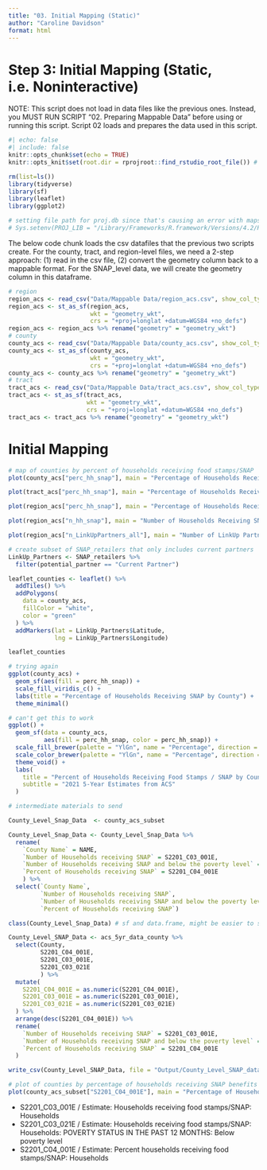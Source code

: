 ```yaml
---
title: "03. Initial Mapping (Static)"
author: "Caroline Davidson"
format: html
---
```


# Step 3: Initial Mapping (Static, i.e. Noninteractive)
NOTE: This script does not load in data files like the previous ones. Instead, you MUST RUN SCRIPT "02. Preparing Mappable Data" before using or running this script. Script 02 loads and prepares the data used in this script.

```r
#| echo: false
#| include: false
knitr::opts_chunk$set(echo = TRUE)
knitr::opts_knit$set(root.dir = rprojroot::find_rstudio_root_file()) # set main project folder as working directory

rm(list=ls())
library(tidyverse)
library(sf)
library(leaflet)
library(ggplot2)

# setting file path for proj.db since that's causing an error with maps generated with ggplot
# Sys.setenv(PROJ_LIB = "/Library/Frameworks/R.framework/Versions/4.2/Resources/library/sf/proj/proj.db")
```

The below code chunk loads the csv datafiles that the previous two scripts create. For the county, tract, and region-level files, we need a 2-step approach: (1) read in the csv file, (2) convert the geometry column back to a mappable format. For the SNAP_level data, we will create the geometry column in this dataframe.
```r
# region
region_acs <- read_csv("Data/Mappable Data/region_acs.csv", show_col_types = FALSE)
region_acs <- st_as_sf(region_acs, 
                       wkt = "geometry_wkt",
                       crs = "+proj=longlat +datum=WGS84 +no_defs")
region_acs <- region_acs %>% rename("geometry" = "geometry_wkt")
# county
county_acs <- read_csv("Data/Mappable Data/county_acs.csv", show_col_types = FALSE)
county_acs <- st_as_sf(county_acs, 
                       wkt = "geometry_wkt",
                       crs = "+proj=longlat +datum=WGS84 +no_defs")
county_acs <- county_acs %>% rename("geometry" = "geometry_wkt")
# tract
tract_acs <- read_csv("Data/Mappable Data/tract_acs.csv", show_col_types = FALSE)
tract_acs <- st_as_sf(tract_acs, 
                      wkt = "geometry_wkt",
                      crs = "+proj=longlat +datum=WGS84 +no_defs")
tract_acs <- tract_acs %>% rename("geometry" = "geometry_wkt")
```

# Initial Mapping

```r
# map of counties by percent of households receiving food stamps/SNAP
plot(county_acs["perc_hh_snap"], main = "Percentage of Households Receiving SNAP by County")

plot(tract_acs["perc_hh_snap"], main = "Percentage of Households Receiving SNAP by Census Tract")

plot(region_acs["perc_hh_snap"], main = "Percentage of Households Receiving SNAP by Region")

plot(region_acs["n_hh_snap"], main = "Number of Households Receiving SNAP by Region")

plot(region_acs["n_LinkUpPartners_all"], main = "Number of LinkUp Partners by Region")

```

```r
# create subset of SNAP_retailers that only includes current partners
LinkUp_Partners <- SNAP_retailers %>% 
  filter(potential_partner == "Current Partner")

leaflet_counties <- leaflet() %>%
  addTiles() %>%
  addPolygons(
    data = county_acs,
    fillColor = "white",
    color = "green"
  ) %>% 
  addMarkers(lat = LinkUp_Partners$Latitude,
             lng = LinkUp_Partners$Longitude)

leaflet_counties
```



```r
# trying again
ggplot(county_acs) +
  geom_sf(aes(fill = perc_hh_snap)) + 
  scale_fill_viridis_c() + 
  labs(title = "Percentage of Households Receiving SNAP by County") +
  theme_minimal()

# can't get this to work
ggplot() +
  geom_sf(data = county_acs,
          aes(fill = perc_hh_snap, color = perc_hh_snap)) +
  scale_fill_brewer(palette = "YlGn", name = "Percentage", direction = -1) +
  scale_color_brewer(palette = "YlGn", name = "Percentage", direction = -1) +
  theme_void() +
  labs(
    title = "Percent of Households Receiving Food Stamps / SNAP by County",
    subtitle = "2021 5-Year Estimates from ACS"
  )
```


```r
# intermediate materials to send

County_Level_Snap_Data  <- county_acs_subset

County_Level_Snap_Data <- County_Level_Snap_Data %>%
  rename(
    `County Name` = NAME,
    `Number of Households receiving SNAP` = S2201_C03_001E,
    `Number of Households receiving SNAP and below the poverty level` = S2201_C03_021E,
    `Percent of Households receiving SNAP` = S2201_C04_001E
    ) %>%
  select(`County Name`, 
         `Number of Households receiving SNAP`, 
         `Number of Households receiving SNAP and below the poverty level`, 
         `Percent of Households receiving SNAP`)

class(County_Level_Snap_Data) # sf and data.frame, might be easier to select from original df

County_Level_SNAP_Data <- acs_5yr_data_county %>% 
  select(County,
         S2201_C04_001E,
         S2201_C03_001E,
         S2201_C03_021E
         ) %>%
  mutate(
    S2201_C04_001E = as.numeric(S2201_C04_001E),
    S2201_C03_001E = as.numeric(S2201_C03_001E),
    S2201_C03_021E = as.numeric(S2201_C03_021E)
  ) %>%
  arrange(desc(S2201_C04_001E)) %>%
  rename(
    `Number of Households receiving SNAP` = S2201_C03_001E,
    `Number of Households receiving SNAP and below the poverty level` = S2201_C03_021E,
    `Percent of Households receiving SNAP` = S2201_C04_001E
  )

write_csv(County_Level_SNAP_Data, file = "Output/County_Level_SNAP_data.csv")

# plot of counties by percentage of households receiving SNAP benefits
plot(county_acs_subset["S2201_C04_001E"], main = "Percentage of Households receiving SNAP by County") 
```

- S2201_C03_001E  /  Estimate: Households receiving food stamps/SNAP: Households
- S2201_C03_021E /  Estimate: Households receiving food stamps/SNAP: Households: POVERTY STATUS IN THE PAST 12 MONTHS: Below poverty level
- S2201_C04_001E  /  Estimate: Percent households receiving food stamps/SNAP: Households

